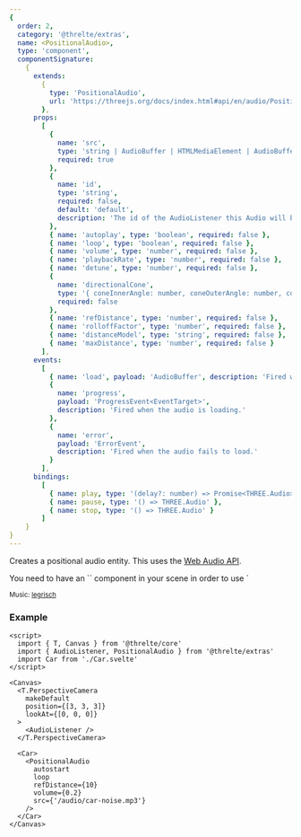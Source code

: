 ```yaml
---
{
  order: 2,
  category: '@threlte/extras',
  name: <PositionalAudio>,
  type: 'component',
  componentSignature:
    {
      extends:
        {
          type: 'PositionalAudio',
          url: 'https://threejs.org/docs/index.html#api/en/audio/PositionalAudio'
        },
      props:
        [
          {
            name: 'src',
            type: 'string | AudioBuffer | HTMLMediaElement | AudioBufferSourceNode | MediaStream',
            required: true
          },
          {
            name: 'id',
            type: 'string',
            required: false,
            default: 'default',
            description: 'The id of the AudioListener this Audio will be attached to.'
          },
          { name: 'autoplay', type: 'boolean', required: false },
          { name: 'loop', type: 'boolean', required: false },
          { name: 'volume', type: 'number', required: false },
          { name: 'playbackRate', type: 'number', required: false },
          { name: 'detune', type: 'number', required: false },
          {
            name: 'directionalCone',
            type: '{ coneInnerAngle: number, coneOuterAngle: number, coneOuterGain: number }',
            required: false
          },
          { name: 'refDistance', type: 'number', required: false },
          { name: 'rolloffFactor', type: 'number', required: false },
          { name: 'distanceModel', type: 'string', required: false },
          { name: 'maxDistance', type: 'number', required: false }
        ],
      events:
        [
          { name: 'load', payload: 'AudioBuffer', description: 'Fired when the audio has loaded.' },
          {
            name: 'progress',
            payload: 'ProgressEvent<EventTarget>',
            description: 'Fired when the audio is loading.'
          },
          {
            name: 'error',
            payload: 'ErrorEvent',
            description: 'Fired when the audio fails to load.'
          }
        ],
      bindings:
        [
          { name: play, type: '(delay?: number) => Promise<THREE.Audio>' },
          { name: pause, type: '() => THREE.Audio' },
          { name: stop, type: '() => THREE.Audio' }
        ]
    }
}
---
```


Creates a positional audio entity.
This uses the [Web Audio API](https://developer.mozilla.org/en-US/Web/API/Web_Audio_API).

<Tip type="warning">
You need to have an `<AudioListener>` component in your scene in order to use `<Audio>`and `<PositionalAudio>`components. The `<AudioListener>` component needs to be mounted *before* any `<Audio>` or `<PositionalAudio>` components:

```svelte
<T.PerspectiveCamera makeDefault>
  <AudioListener />
</T.PerspectiveCamera>

<PositionalAudio />
```

</Tip>

<Example path="extras/positional-audio" />

<small>Music: [legrisch](https://legrisch.com)</small>

### Example

```svelte
<script>
  import { T, Canvas } from '@threlte/core'
  import { AudioListener, PositionalAudio } from '@threlte/extras'
  import Car from './Car.svelte'
</script>

<Canvas>
  <T.PerspectiveCamera
    makeDefault
    position={[3, 3, 3]}
    lookAt={[0, 0, 0]}
  >
    <AudioListener />
  </T.PerspectiveCamera>

  <Car>
    <PositionalAudio
      autostart
      loop
      refDistance={10}
      volume={0.2}
      src={'/audio/car-noise.mp3'}
    />
  </Car>
</Canvas>
```
